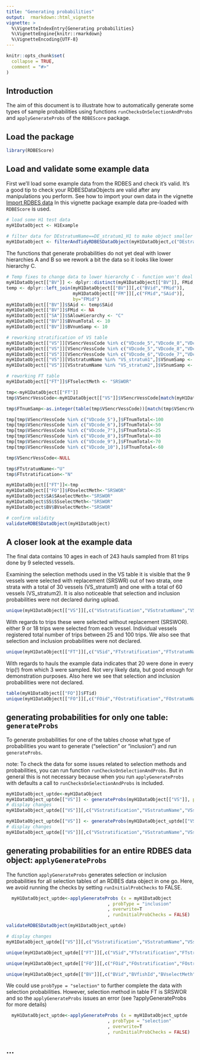 ```yaml
---
title: "Generating probabilities"
output:  rmarkdown::html_vignette
vignette: >
  %\VignetteIndexEntry{Generating probabilities}
  %\VignetteEngine{knitr::rmarkdown}
  %\VignetteEncoding{UTF-8}
---
```


```r
knitr::opts_chunk$set(
  collapse = TRUE,
  comment = "#>"
)
```

## Introduction 

The aim of this document is to illustrate how to automatically generate some types of sample probabilities using functions `runChecksOnSelectionAndProbs` and `applyGenerateProbs` of the `RDBEScore` package.

## Load the package

```r
library(RDBEScore)
```

## Load and validate some example data

First we'll load some example data from the RDBES and check it's valid.  It's a good tip to check your RDBESDataObjects are valid after any manipulations you perform. See how to import your own data in the vignette [Import RDBES data](raw-data-import.html) In this vignette package example data pre-loaded with `RDBEScore` is used.

```r

# load some H1 test data
myH1DataObject <- H1Example
     
# filter data for DEstratumName==DE_stratum1_H1 to make object smaller and easier to handle
myH1DataObject <- filterAndTidyRDBESDataObject(myH1DataObject,c("DEstratumName"), c("DE_stratum1_H1"), killOrphans=TRUE)
```

The functions that generate probabilities do not yet deal with lower hierarchies A and B so we rework a bit the data so it looks like lower hierarchy C. 

```r
# Temp fixes to change data to lower hierarchy C - function won't deal with A, or B yet
myH1DataObject[["BV"]] <- dplyr::distinct(myH1DataObject[["BV"]], FMid, .keep_all = TRUE)
temp <- dplyr::left_join(myH1DataObject[["BV"]][,c("BVid","FMid")], 
                         myH1DataObject[["FM"]][,c("FMid","SAid")], 
                         by="FMid")
myH1DataObject[["BV"]]$SAid <- temp$SAid
myH1DataObject[["BV"]]$FMid <- NA
myH1DataObject[["SA"]]$SAlowHierarchy <- "C"
myH1DataObject[["BV"]]$BVnumTotal <- 10
myH1DataObject[["BV"]]$BVnumSamp <- 10

# reworking stratification of VS table
myH1DataObject[["VS"]][VSencrVessCode %in% c("VDcode_5","VDcode_8","VDcode_9")]$VSstratumName <- "VS_stratum1"
myH1DataObject[["VS"]][VSencrVessCode %in% c("VDcode_5","VDcode_8","VDcode_9")]$VSnumTotal <- 30
myH1DataObject[["VS"]][VSencrVessCode %in% c("VDcode_6","VDcode_7","VDcode_10")]$VSstratumName <- "VS_stratum2"
myH1DataObject[["VS"]][VSstratumName %in% "VS_stratum1",]$VSnumSamp <- 5
myH1DataObject[["VS"]][VSstratumName %in% "VS_stratum2",]$VSnumSamp <- 4

# reworking FT table
myH1DataObject[["FT"]]$FTselectMeth <- "SRSWOR"

tmp<-myH1DataObject[["FT"]]
tmp$VSencrVessCode<-myH1DataObject[["VS"]]$VSencrVessCode[match(myH1DataObject[["FT"]]$VSid,myH1DataObject[["VS"]]$VSid)]

tmp$FTnumSamp<-as.integer(table(tmp$VSencrVessCode))[match(tmp$VSencrVessCode, names(table(tmp$VSencrVessCode)))]

tmp[tmp$VSencrVessCode %in% c("VDcode_5"),]$FTnumTotal<-100
tmp[tmp$VSencrVessCode %in% c("VDcode_6"),]$FTnumTotal<-50
tmp[tmp$VSencrVessCode %in% c("VDcode_7"),]$FTnumTotal<-25
tmp[tmp$VSencrVessCode %in% c("VDcode_8"),]$FTnumTotal<-80
tmp[tmp$VSencrVessCode %in% c("VDcode_9"),]$FTnumTotal<-70
tmp[tmp$VSencrVessCode %in% c("VDcode_10"),]$FTnumTotal<-60

tmp$VSencrVessCode<-NULL

tmp$FTstratumName<-"U"
tmp$FTstratification<-"N"

myH1DataObject[["FT"]]<-tmp
myH1DataObject[["FO"]]$FOselectMeth<-"SRSWOR"
myH1DataObject$SA$SAselectMeth<-"SRSWOR"
myH1DataObject$SS$SSselectMeth<-"SRSWOR"
myH1DataObject$BV$BVselectMeth<-"SRSWOR"

# confirm validity
validateRDBESDataObject(myH1DataObject)
```

## A closer look at the example data

The final data contains 10 ages in each of 243 hauls sampled from 81 trips done by 9 selected vessels. 

Examining the selection methods used in the VS table it is visible that the 9 vessels were selected with replacement (SRSWR) out of two strata, one strata with a total of 30 vessels (VS_stratum1) and one with a total of 60 vessels (VS_stratum2). It is also noticeable that selection and inclusion probabilities were not declared during upload.

```r
unique(myH1DataObject[["VS"]][,c("VSstratification","VSstratumName","VSselectMeth","VSnumTotal","VSnumSamp","VSselProb","VSincProb")])
```

With regards to trips these were selected without replacement (SRSWOR). either 9 or 18 trips were selected from each vessel. Individual vessels registered total number of trips between 25 and 100 trips. We also see that selection and inclusion probabilities were not declared.

```r
unique(myH1DataObject[["FT"]][,c("VSid","FTstratification","FTstratumName","FTselectMeth","FTnumTotal","FTnumSamp","FTselProb","FTincProb")])
```

With regards to hauls the example data indicates that 20 were done in every trip(!) from which 3 were sampled. Not very likely data, but good enough for demonstration purposes. Also here we see that selection and inclusion probabilities were not declared.

```r
table(myH1DataObject[["FO"]]$FTid)
unique(myH1DataObject[["FO"]][,c("FOid","FOstratification","FOstratumName","FOselectMeth","FOnumTotal","FOnumSamp","FOselProb","FOincProb")])

```

## generating probabilities for only one table: `generateProbs`

To generate probabilities for one of the tables choose what type of probabilities you want to generate ("selection" or "inclusion") and run `generateProbs`.

note: To check the data for some issues related to selection methods and probabilities, you can run function `runChecksOnSelectionAndProbs`. But in general this is not necessary because when you run `applyGenerateProbs` with defaults a call to `runChecksOnSelectionAndProbs` is included.

```r
myH1DataObject_uptde<-myH1DataObject
myH1DataObject_uptde[["VS"]] <- generateProbs(myH1DataObject[["VS"]], probType="inclusion")
# display changes
myH1DataObject_uptde[["VS"]][,c("VSstratification","VSstratumName","VSselectMeth","VSnumTotal","VSnumSamp","VSselProb","VSincProb")]

myH1DataObject_uptde[["VS"]] <- generateProbs(myH1DataObject_uptde[["VS"]], probType="selection")
# display changes
myH1DataObject_uptde[["VS"]][,c("VSstratification","VSstratumName","VSselectMeth","VSnumTotal","VSnumSamp","VSselProb","VSincProb")]
```

## generating probabilities for an entire RDBES data object: `applyGenerateProbs`

The function `applyGenerateProbs` generates selection or inclusion probabilities for all selection tables of an RDBES data object in one go. Here, we avoid running the checks by setting `runInitialProbChecks` to FALSE.

```r
  myH1DataObject_uptde<-applyGenerateProbs (x = myH1DataObject
                                      , probType = "inclusion"
                                      , overwrite=T
                                      , runInitialProbChecks = FALSE)

validateRDBESDataObject(myH1DataObject_uptde)

# display changes
myH1DataObject_uptde[["VS"]][,c("VSstratification","VSstratumName","VSselectMeth","VSnumTotal","VSnumSamp","VSselProb","VSincProb")]

unique(myH1DataObject_uptde[["FT"]][,c("VSid","FTstratification","FTstratumName","FTselectMeth","FTnumTotal","FTnumSamp","FTselProb","FTincProb")])

unique(myH1DataObject_uptde[["FO"]][,c("FOid","FOstratification","FOstratumName","FOselectMeth","FOnumTotal","FOnumSamp","FOselProb","FOincProb")])

unique(myH1DataObject_uptde[["BV"]][,c("BVid","BVfishId","BVselectMeth","BVnumTotal","BVnumSamp","BVselProb","BVincProb")])


```

We could use `probType = "selection"` to further complete the data with selection probabilities. However, selection method in table FT is SRSWOR and so the `applyGenerateProbs` issues an error (see ?applyGenerateProbs for more details)

```r
  myH1DataObject_uptde<-applyGenerateProbs (x = myH1DataObject_uptde
                                      , probType = "selection"
                                      , overwrite=T
                                      , runInitialProbChecks = FALSE)
```

## ...

